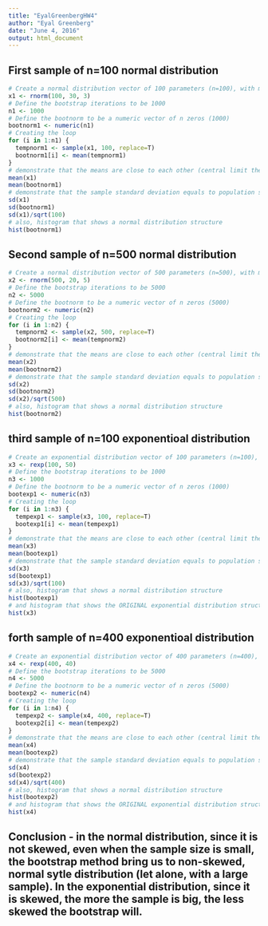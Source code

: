 ```yaml
---
title: "EyalGreenbergHW4"
author: "Eyal Greenberg"
date: "June 4, 2016"
output: html_document
---
```

## First sample of n=100 normal distribution
```r
# Create a normal distribution vector of 100 parameters (n=100), with mean=30 and sd=3
x1 <- rnorm(100, 30, 3)
# Define the bootstrap iterations to be 1000
n1 <- 1000
# Define the bootnorm to be a numeric vector of n zeros (1000)
bootnorm1 <- numeric(n1)
# Creating the loop
for (i in 1:n1) {
  tempnorm1 <- sample(x1, 100, replace=T)
  bootnorm1[i] <- mean(tempnorm1)
}
# demonstrate that the means are close to each other (central limit theorem)
mean(x1)
mean(bootnorm1)
# demonstrate that the sample standard deviation equals to population sd divided by suqare root of n, and therefore the central limit theorem 
sd(x1)
sd(bootnorm1)
sd(x1)/sqrt(100)
# also, histogram that shows a normal distribution structure
hist(bootnorm1)
```

## Second sample of n=500 normal distribution
```r
# Create a normal distribution vector of 500 parameters (n=500), with mean=20 and sd=5
x2 <- rnorm(500, 20, 5)
# Define the bootstrap iterations to be 5000
n2 <- 5000
# Define the bootnorm to be a numeric vector of n zeros (5000)
bootnorm2 <- numeric(n2)
# Creating the loop
for (i in 1:n2) {
  tempnorm2 <- sample(x2, 500, replace=T)
  bootnorm2[i] <- mean(tempnorm2)
}
# demonstrate that the means are close to each other (central limit theorem)
mean(x2)
mean(bootnorm2)
# demonstrate that the sample standard deviation equals to population sd divided by suqare root of n, and therefore the central limit theorem 
sd(x2)
sd(bootnorm2)
sd(x2)/sqrt(500)
# also, histogram that shows a normal distribution structure
hist(bootnorm2)
```

## third sample of n=100 exponentioal distribution
```r
# Create an exponential distribution vector of 100 parameters (n=100), with mean=50
x3 <- rexp(100, 50)
# Define the bootstrap iterations to be 1000
n3 <- 1000
# Define the bootnorm to be a numeric vector of n zeros (1000)
bootexp1 <- numeric(n3)
# Creating the loop
for (i in 1:n3) {
  tempexp1 <- sample(x3, 100, replace=T)
  bootexp1[i] <- mean(tempexp1)
}
# demonstrate that the means are close to each other (central limit theorem)
mean(x3)
mean(bootexp1)
# demonstrate that the sample standard deviation equals to population sd divided by suqare root of n, and therefore the central limit theorem 
sd(x3)
sd(bootexp1)
sd(x3)/sqrt(100)
# also, histogram that shows a normal distribution structure
hist(bootexp1)
# and histogram that shows the ORIGINAL exponential distribution structure
hist(x3)
```


## forth sample of n=400 exponentioal distribution
```r
# Create an exponential distribution vector of 400 parameters (n=400), with mean=40
x4 <- rexp(400, 40)
# Define the bootstrap iterations to be 5000
n4 <- 5000
# Define the bootnorm to be a numeric vector of n zeros (5000)
bootexp2 <- numeric(n4)
# Creating the loop
for (i in 1:n4) {
  tempexp2 <- sample(x4, 400, replace=T)
  bootexp2[i] <- mean(tempexp2)
}
# demonstrate that the means are close to each other (central limit theorem)
mean(x4)
mean(bootexp2)
# demonstrate that the sample standard deviation equals to population sd divided by suqare root of n, and therefore the central limit theorem 
sd(x4)
sd(bootexp2)
sd(x4)/sqrt(400)
# also, histogram that shows a normal distribution structure
hist(bootexp2)
# and histogram that shows the ORIGINAL exponential distribution structure
hist(x4)
```

## Conclusion - in the normal distribution, since it is not skewed, even when the sample size is small, the bootstrap method bring us to non-skewed, normal sytle distribution (let alone, with a large sample). In the exponential distribution, since it is skewed, the more the sample is big, the less skewed the bootstrap will.
